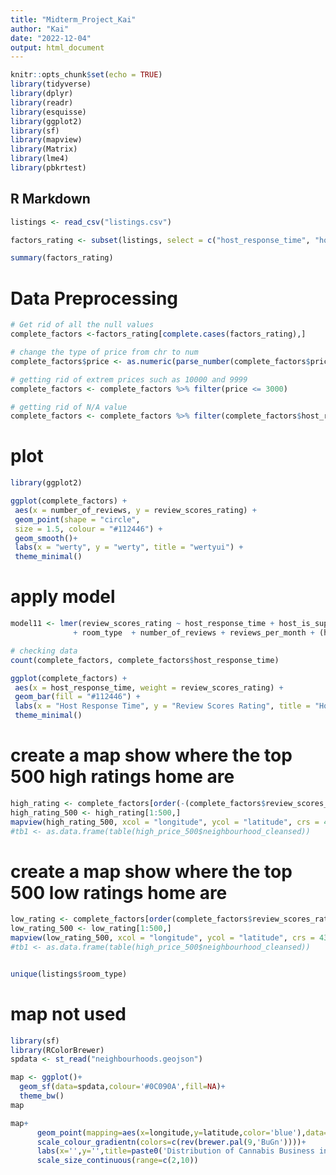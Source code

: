 ```yaml
---
title: "Midterm_Project_Kai"
author: "Kai"
date: "2022-12-04"
output: html_document
---
```


```r
knitr::opts_chunk$set(echo = TRUE)
library(tidyverse)
library(dplyr)
library(readr)
library(esquisse)
library(ggplot2)
library(sf)
library(mapview)
library(Matrix)
library(lme4)
library(pbkrtest)
```

## R Markdown

```r
listings <- read_csv("listings.csv")
```

```r
factors_rating <- subset(listings, select = c("host_response_time", "host_response_rate","host_acceptance_rate","host_is_superhost","neighbourhood_cleansed","property_type","bathrooms_text","price","instant_bookable","review_scores_rating","latitude","longitude","room_type","number_of_reviews","calculated_host_listings_count","reviews_per_month","accommodates"))
```

```r
summary(factors_rating)
```


# Data Preprocessing
```r
# Get rid of all the null values
complete_factors <-factors_rating[complete.cases(factors_rating),]

# change the type of price from chr to num
complete_factors$price <- as.numeric(parse_number(complete_factors$price))

# getting rid of extrem prices such as 10000 and 9999
complete_factors <- complete_factors %>% filter(price <= 3000)

# getting rid of N/A value
complete_factors <- complete_factors %>% filter(complete_factors$host_response_rate != "N/A")
```

# plot 
```r

library(ggplot2)

ggplot(complete_factors) +
 aes(x = number_of_reviews, y = review_scores_rating) +
 geom_point(shape = "circle", 
 size = 1.5, colour = "#112446") +
 geom_smooth()+
 labs(x = "werty", y = "werty", title = "wertyui") +
 theme_minimal()

```


# apply model
```r
model11 <- lmer(review_scores_rating ~ host_response_time + host_is_superhost  + neighbourhood_cleansed 
              + room_type  + number_of_reviews + reviews_per_month + (host_response_time|host_response_rate), data = complete_factors)
```




```r
# checking data
count(complete_factors, complete_factors$host_response_time)
```

```r
ggplot(complete_factors) +
 aes(x = host_response_time, weight = review_scores_rating) +
 geom_bar(fill = "#112446") +
 labs(x = "Host Response Time", y = "Review Scores Rating", title = "How Response Time Affacts Review Ratings") +
 theme_minimal()
```


# create a map show where the top 500 high ratings home are
```r
high_rating <- complete_factors[order(-(complete_factors$review_scores_rating)),]
high_rating_500 <- high_rating[1:500,]
mapview(high_rating_500, xcol = "longitude", ycol = "latitude", crs = 4326, grid = FALSE)
#tb1 <- as.data.frame(table(high_price_500$neighbourhood_cleansed))
```

# create a map show where the top 500 low ratings home are
```r
low_rating <- complete_factors[order(complete_factors$review_scores_rating),]
low_rating_500 <- low_rating[1:500,]
mapview(low_rating_500, xcol = "longitude", ycol = "latitude", crs = 4326, grid = FALSE)
#tb1 <- as.data.frame(table(high_price_500$neighbourhood_cleansed))
```


```r

```





```r
unique(listings$room_type)
```

# map not used
```r
library(sf)
library(RColorBrewer)
spdata <- st_read("neighbourhoods.geojson")

map <- ggplot()+
  geom_sf(data=spdata,colour='#0C090A',fill=NA)+
  theme_bw()
map

map+
      geom_point(mapping=aes(x=longitude,y=latitude,color='blue'),data=complete_factors,alpha=1,pch=20)+
      scale_colour_gradientn(colors=c(rev(brewer.pal(9,'BuGn'))))+
      labs(x='',y='',title=paste0('Distribution of Cannabis Business in Boston'))+
      scale_size_continuous(range=c(2,10))
```







